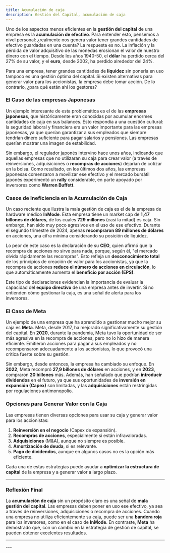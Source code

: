 ```yaml
---
title: Acumulación de caja
description: Gestión del Capital, acumulación de caja
---
```



<HeaderBackToGestionCapital />

Uno de los aspectos menos eficientes en la **gestión del capital** de una empresa es la **acumulación de efectivo**. Para entender esto, pensemos a nivel personal: ¿realmente nos genera valor tener grandes cantidades de efectivo guardadas en una cuenta? La respuesta es no. La inflación y la pérdida de valor adquisitivo de las monedas erosionan el valor de nuestro dinero con el tiempo. Desde los años 1940-50, el **dólar** ha perdido cerca del 27% de su valor, y el **euro**, desde 2002, ha perdido alrededor del 24%. 

Para una empresa, tener grandes cantidades de **liquidez** sin ponerla en uso tampoco es una gestión óptima del capital. Si existen alternativas para generar valor para los accionistas, la empresa debe tomar acción. De lo contrario, ¿para qué están ahí los gestores? 

### El Caso de las empresas Japonesas

Un ejemplo interesante de esta problemática es el de las **empresas japonesas**, que históricamente eran conocidas por acumular enormes cantidades de caja en sus balances. Esto respondía a una cuestión cultural: la seguridad laboral y financiera era un valor importante para las empresas japonesas, ya que querían garantizar a sus empleados que siempre tendrían dinero suficiente para pagar salarios y pensiones. Las empresas querían mostrar una imagen de estabilidad.

Sin embargo, el regulador japonés intervino hace unos años, indicando que aquellas empresas que no utilizaran su caja para crear valor (a través de reinversiones, adquisiciones o **recompras de acciones**) dejarían de cotizar en la bolsa. Como resultado, en los últimos dos años, las empresas japonesas comenzaron a movilizar ese efectivo y el mercado bursátil japonés experimentó un **rally** considerable, en parte apoyado por inversores como **Warren Buffett**.

### Casos de Ineficiencia en la Acumulación de Caja

Un caso reciente que ilustra la mala gestión de caja es el de la empresa de hardware médico **InMode**. Esta empresa tiene un market cap de **1,47 billones de dólares**, de los cuales **729 millones** (casi la mitad) es caja. Sin embargo, han sido muy poco agresivos en el uso de ese efectivo. Durante el segundo trimestre de 2024, apenas **recompraron 89 millones de dólares** en acciones, una cifra mínima considerando su posición de liquidez.

Lo peor de este caso es la declaración de su **CEO**, quien afirmó que la recompra de acciones no sirve para nada, porque, según él, "el mercado olvida rápidamente las recompras". Esto refleja un **desconocimiento total** de los principios de creación de valor para los accionistas, ya que la recompra de acciones **reduce el número de acciones en circulación**, lo que automáticamente aumenta el **beneficio por acción (EPS)**.

Este tipo de declaraciones evidencian la importancia de evaluar la capacidad del **equipo directivo** de una empresa antes de invertir. Si no entienden cómo gestionar la caja, es una señal de alerta para los inversores.

### El Caso de Meta

Un ejemplo de una empresa que ha aprendido a gestionar mucho mejor su caja es **Meta**. Meta, desde 2017, ha mejorado significativamente su gestión del capital. En **2020**, durante la pandemia, Meta tuvo la oportunidad de ser más agresiva en la recompra de acciones, pero no lo hizo de manera eficiente. Emitieron acciones para pagar a sus empleados y no recompensaron adecuadamente a los accionistas, lo que provocó una crítica fuerte sobre su gestión.

Sin embargo, desde entonces, la empresa ha cambiado su enfoque. En **2022**, Meta recompró **27,9 billones de dólares** en acciones, y en **2023**, compraron **20 billones** más. Además, han señalado que podrían **introducir dividendos** en el futuro, ya que sus oportunidades de **inversión en expansión (Capex)** son limitadas, y las **adquisiciones** están restringidas por regulaciones antimonopolio.

### Opciones para Generar Valor con la Caja

Las empresas tienen diversas opciones para usar su caja y generar valor para los accionistas:

1. **Reinversión en el negocio** (Capex de expansión).
2. **Recompras de acciones**, especialmente si están infravaloradas.
3. **Adquisiciones** (M&A), aunque no siempre es posible.
4. **Amortización de deuda**, si es relevante.
5. **Pago de dividendos**, aunque en algunos casos no es la opción más eficiente.

Cada una de estas estrategias puede ayudar a **optimizar la estructura de capital** de la empresa y a generar valor a largo plazo.

---

### Reflexión Final

La **acumulación de caja** sin un propósito claro es una señal de **mala gestión del capital**. Las empresas deben poner en uso ese efectivo, ya sea a través de reinversiones, adquisiciones o recompra de acciones. Cuando una empresa no utiliza eficientemente su caja, puede ser una **bandera roja** para los inversores, como en el caso de **InMode**. En contraste, **Meta** ha demostrado que, con un cambio en la estrategia de gestión de capital, se pueden obtener excelentes resultados.

---
<FooterLinkGestionCapital />
---